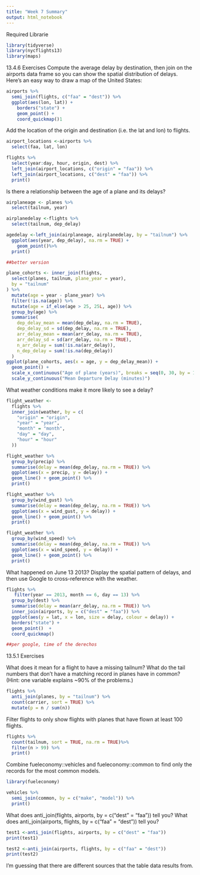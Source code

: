 ```yaml
---
title: "Week 7 Summary"
output: html_notebook
---
```


Required Librarie
```r
library(tidyverse)
library(nycflights13)
library(maps)
```

13.4.6 Exercises
Compute the average delay by destination, then join on the airports data frame so you can show the spatial distribution of delays. Here’s an easy way to draw a map of the United States:

```r
airports %>%
  semi_join(flights, c("faa" = "dest")) %>%
  ggplot(aes(lon, lat)) +
    borders("state") +
    geom_point() +
    coord_quickmap()1

```


Add the location of the origin and destination (i.e. the lat and lon) to flights.

```r
airport_locations <-airports %>%
  select(faa, lat, lon)

flights %>%
  select(year:day, hour, origin, dest) %>%
  left_join(airport_locations, c("origin" = "faa")) %>%
  left_join(airport_locations, c("dest" = "faa")) %>%
  print()
```


Is there a relationship between the age of a plane and its delays?

```r
airplaneage <- planes %>%
  select(tailnum, year)

airplanedelay <-flights %>%
  select(tailnum, dep_delay)

agedelay <-left_join(airplaneage, airplanedelay, by = "tailnum") %>%
  ggplot(aes(year, dep_delay), na.rm = TRUE) +
    geom_point()%>%
  print()

##better version

plane_cohorts <- inner_join(flights,
  select(planes, tailnum, plane_year = year),
  by = "tailnum"
) %>%
  mutate(age = year - plane_year) %>%
  filter(!is.na(age)) %>%
  mutate(age = if_else(age > 25, 25L, age)) %>%
  group_by(age) %>%
  summarise(
    dep_delay_mean = mean(dep_delay, na.rm = TRUE),
    dep_delay_sd = sd(dep_delay, na.rm = TRUE),
    arr_delay_mean = mean(arr_delay, na.rm = TRUE),
    arr_delay_sd = sd(arr_delay, na.rm = TRUE),
    n_arr_delay = sum(!is.na(arr_delay)),
    n_dep_delay = sum(!is.na(dep_delay))
  )
ggplot(plane_cohorts, aes(x = age, y = dep_delay_mean)) +
  geom_point() +
  scale_x_continuous("Age of plane (years)", breaks = seq(0, 30, by = 10)) +
  scale_y_continuous("Mean Departure Delay (minutes)")

```


What weather conditions make it more likely to see a delay?

```r
flight_weather <-
  flights %>%
  inner_join(weather, by = c(
    "origin" = "origin",
    "year" = "year",
    "month" = "month",
    "day" = "day",
    "hour" = "hour"
  ))

flight_weather %>%
  group_by(precip) %>%
  summarise(delay = mean(dep_delay, na.rm = TRUE)) %>%
  ggplot(aes(x = precip, y = delay)) +
  geom_line() + geom_point() %>%
  print()

flight_weather %>%
  group_by(wind_gust) %>%
  summarise(delay = mean(dep_delay, na.rm = TRUE)) %>%
  ggplot(aes(x = wind_gust, y = delay)) +
  geom_line() + geom_point() %>%
  print()

flight_weather %>%
  group_by(wind_speed) %>%
  summarise(delay = mean(dep_delay, na.rm = TRUE)) %>%
  ggplot(aes(x = wind_speed, y = delay)) +
  geom_line() + geom_point() %>%
  print()

```


What happened on June 13 2013? Display the spatial pattern of delays, and then use Google to cross-reference with the weather.
```r
flights %>%
   filter(year == 2013, month == 6, day == 13) %>%
  group_by(dest) %>%
  summarise(delay = mean(arr_delay, na.rm = TRUE)) %>%
  inner_join(airports, by = c("dest" = "faa")) %>%
  ggplot(aes(y = lat, x = lon, size = delay, colour = delay)) +
  borders("state") +
  geom_point()  +
  coord_quickmap() 

##per google, time of the derechos
```
13.5.1 Exercises

What does it mean for a flight to have a missing tailnum? What do the tail numbers that don’t have a matching record in planes have in common? (Hint: one variable explains ~90% of the problems.)

```r

flights %>%
  anti_join(planes, by = "tailnum") %>%
  count(carrier, sort = TRUE) %>%
  mutate(p = n / sum(n))

```


Filter flights to only show flights with planes that have flown at least 100 flights.

```r
flights %>%
  count(tailnum, sort = TRUE, na.rm = TRUE)%>%
  filter(n > 99) %>%
  print()
```


Combine fueleconomy::vehicles and fueleconomy::common to find only the records for the most common models.

```r
library(fueleconomy)

vehicles %>%
  semi_join(common, by = c("make", "model")) %>%
  print()
```


What does anti_join(flights, airports, by = c("dest" = "faa")) tell you? What does anti_join(airports, flights, by = c("faa" = "dest")) tell you?



```r
test1 <-anti_join(flights, airports, by = c("dest" = "faa"))
print(test1)

```
```r
test2 <-anti_join(airports, flights, by = c("faa" = "dest"))
print(test2)
```
I'm guessing that there are different sources that the table data results from.

